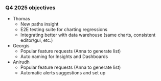 ### Q4 2025 objectives

- Thomas
  - New paths insight
  - E2E testing suite for charting regressions
  - Integrating better with data warehouse (same charts, consistent editor/gui, etc.)
- Georgis
  - Popular feature requests (Anna to generate list)
  - Auto naming for Insights and Dashboards
- Anirudh
  - Popular feature requests (Anna to generate list)
  - Automatic alerts suggestions and set up
